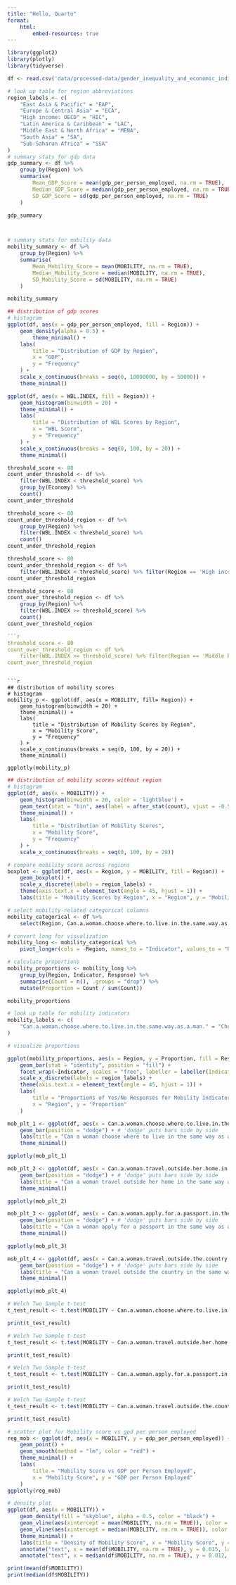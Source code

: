 ```yaml
---
title: "Hello, Quarto"
format: 
    html:
        embed-resources: true
---
```


```r
library(ggplot2)
library(plotly)
library(tidyverse)

df <- read.csv('data/processed-data/gender_inequality_and_economic_indicators_dataset_clean_final.csv')
```


```r
# look up table for region abbreviations
region_labels <- c(
    "East Asia & Pacific" = "EAP",
    "Europe & Central Asia" = "ECA",
    "High income: OECD" = "HIC",
    "Latin America & Caribbean" = "LAC",
    "Middle East & North Africa" = "MENA",
    "South Asia" = "SA",
    "Sub-Saharan Africa" = "SSA"
)
# summary stats for gdp data
gdp_summary <- df %>%
    group_by(Region) %>%
    summarise(
        Mean_GDP_Score = mean(gdp_per_person_employed, na.rm = TRUE),
        Median_GDP_Score = median(gdp_per_person_employed, na.rm = TRUE),
        SD_GDP_Score = sd(gdp_per_person_employed, na.rm = TRUE)
    )

gdp_summary



# summary stats for mobility data
mobility_summary <- df %>%
    group_by(Region) %>%
    summarise(
        Mean_Mobility_Score = mean(MOBILITY, na.rm = TRUE),
        Median_Mobility_Score = median(MOBILITY, na.rm = TRUE),
        SD_Mobility_Score = sd(MOBILITY, na.rm = TRUE)
    )

mobility_summary

```

 
```r
## distribution of gdp scores
# histogram
ggplot(df, aes(x = gdp_per_person_employed, fill = Region)) +
    geom_density(alpha = 0.5) +
        theme_minimal() +
    labs(
        title = "Distribution of GDP by Region",
        x = "GDP",
        y = "Frequency"
    ) +
    scale_x_continuous(breaks = seq(0, 10000000, by = 50000)) +
    theme_minimal()

```

```r
ggplot(df, aes(x = WBL.INDEX, fill = Region)) +
    geom_histogram(binwidth = 20) +
    theme_minimal() +
    labs(
        title = "Distribution of WBL Scores by Region",
        x = "WBL Score",
        y = "Frequency"
    ) +
    scale_x_continuous(breaks = seq(0, 100, by = 20)) +
    theme_minimal()
```

```r
threshold_score <- 80
count_under_threshold <- df %>%
    filter(WBL.INDEX < threshold_score) %>%
    group_by(Economy) %>%
    count()
count_under_threshold
```

```r
threshold_score <- 80
count_under_threshold_region <- df %>%
    group_by(Region) %>%
    filter(WBL.INDEX < threshold_score) %>%
    count() 
count_under_threshold_region
```

```r
threshold_score <- 80
count_under_threshold_region <- df %>%
    filter(WBL.INDEX < threshold_score) %>% filter(Region == 'High income: OECD')
count_under_threshold_region
```

```r
threshold_score <- 80
count_over_threshold_region <- df %>%
    group_by(Region) %>%
    filter(WBL.INDEX >= threshold_score) %>%
    count()
count_over_threshold_region
```

```r
```r
threshold_score <- 80
count_over_threshold_region <- df %>%
    filter(WBL.INDEX >= threshold_score) %>% filter(Region == 'Middle East & North Africa')
count_over_threshold_region
```
```

```r
## distribution of mobility scores
# histogram
mobility_p <- ggplot(df, aes(x = MOBILITY, fill= Region)) +
    geom_histogram(binwidth = 20) +
    theme_minimal() +
    labs(
        title = "Distribution of Mobility Scores by Region",
        x = "Mobility Score",
        y = "Frequency"
    ) +
    scale_x_continuous(breaks = seq(0, 100, by = 20)) +
    theme_minimal()

ggplotly(mobility_p)
```
```r
## distribution of mobility scores without region
# histogram
ggplot(df, aes(x = MOBILITY)) +
    geom_histogram(binwidth = 20, color = 'lightblue') +
    geom_text(stat = "bin", aes(label = after_stat(count), vjust = -0.5)) +
    theme_minimal() +
    labs(
        title = "Distribution of Mobility Scores",
        x = "Mobility Score",
        y = "Frequency"
    ) +
    scale_x_continuous(breaks = seq(0, 100, by = 20)) 

```


```r
# compare mobility score across regions
boxplot <- ggplot(df, aes(x = Region, y = MOBILITY, fill = Region)) +
    geom_boxplot() +
    scale_x_discrete(labels = region_labels) +
    theme(axis.text.x = element_text(angle = 45, hjust = 1)) +
    labs(title = "Mobility Scores by Region", x = "Region", y = "Mobility Score")

```




```r
# select mobility-related categorical columns
mobility_categorical <- df %>%
    select(Region, Can.a.woman.choose.where.to.live.in.the.same.way.as.a.man., Can.a.woman.travel.outside.her.home.in.the.same.way.as.a.man., Can.a.woman.apply.for.a.passport.in.the.same.way.as.a.man., Can.a.woman.travel.outside.the.country.in.the.same.way.as.a.man.)

# convert long for visualization
mobility_long <- mobility_categorical %>%
    pivot_longer(cols = -Region, names_to = "Indicator", values_to = "Response")

# calculate proportions
mobility_proportions <- mobility_long %>%
    group_by(Region, Indicator, Response) %>%
    summarise(Count = n(), .groups = "drop") %>%
    mutate(Proportion = Count / sum(Count))

mobility_proportions
```


```r
# look up table for mobility indicators
mobility_labels <- c(
    "Can.a.woman.choose.where.to.live.in.the.same.way.as.a.man." = "Choice of Living Situation", "Can.a.woman.travel.outside.her.home.in.the.same.way.as.a.man." = "Travel Outside Home", "Can.a.woman.apply.for.a.passport.in.the.same.way.as.a.man." = "Passport Acquisition", "Can.a.woman.travel.outside.the.country.in.the.same.way.as.a.man." = "Intercontinental Travel"
)

# visualize proportions

ggplot(mobility_proportions, aes(x = Region, y = Proportion, fill = Response)) +
    geom_bar(stat = "identity", position = "fill") +
    facet_wrap(~Indicator, scales = "free", labeller = labeller(Indicator = mobility_labels)) +
    scale_x_discrete(labels = region_labels) +
    theme(axis.text.x = element_text(angle = 45, hjust = 1)) +
    labs(
        title = "Proportions of Yes/No Responses for Mobility Indicators By Region",
        x = "Region", y = "Proportion"
    )
```


```r
mob_plt_1 <- ggplot(df, aes(x = Can.a.woman.choose.where.to.live.in.the.same.way.as.a.man., fill = Region)) +
    geom_bar(position = "dodge") + # 'dodge' puts bars side by side
    labs(title = "Can a woman choose where to live in the same way as a man by Region", x = "Can a woman choose where to live in the same way as a man", y = "Count") +
    theme_minimal()

ggplotly(mob_plt_1)

```

```r
mob_plt_2 <- ggplot(df, aes(x = Can.a.woman.travel.outside.her.home.in.the.same.way.as.a.man., fill = Region)) +
    geom_bar(position = "dodge") + # 'dodge' puts bars side by side
    labs(title = "Can a woman travel outside her home in the same way as a man", x = "Can a woman travel outside her home in the same way as a man", y = "Count") +
    theme_minimal()

ggplotly(mob_plt_2)
```

```r
mob_plt_3 <- ggplot(df, aes(x = Can.a.woman.apply.for.a.passport.in.the.same.way.as.a.man., fill = Region)) +
    geom_bar(position = "dodge") + # 'dodge' puts bars side by side
    labs(title = "Can a woman apply for a passport in the same way as a man", x = "Can a woman apply for a passport in the same was as a man", y = "Count") +
    theme_minimal()

ggplotly(mob_plt_3)
```

```r
mob_plt_4 <- ggplot(df, aes(x = Can.a.woman.travel.outside.the.country.in.the.same.way.as.a.man., fill = Region)) +
    geom_bar(position = "dodge") + # 'dodge' puts bars side by side
    labs(title = "Can a woman travel outside the country in the same way as a man?", x = "Can a woman travel outside the country in the same way as a man?", y = "Count") +
    theme_minimal()

ggplotly(mob_plt_4)
```



```r
# Welch Two Sample t-test
t_test_result <- t.test(MOBILITY ~ Can.a.woman.choose.where.to.live.in.the.same.way.as.a.man., data = df)

print(t_test_result)

```

```r
# Welch Two Sample t-test
t_test_result <- t.test(MOBILITY ~ Can.a.woman.travel.outside.her.home.in.the.same.way.as.a.man., data = df)

print(t_test_result)

```


```r
# Welch Two Sample t-test
t_test_result <- t.test(MOBILITY ~ Can.a.woman.apply.for.a.passport.in.the.same.way.as.a.man., data = df)

print(t_test_result)

```

```r
# Welch Two Sample t-test
t_test_result <- t.test(MOBILITY ~ Can.a.woman.travel.outside.the.country.in.the.same.way.as.a.man., data = df)

print(t_test_result)

```


```r
# scatter plot for Mobility score vs gpd per person employed
reg_mob <- ggplot(df, aes(x = MOBILITY, y = gdp_per_person_employed)) +
    geom_point() +
    geom_smooth(method = "lm", color = "red") +
    theme_minimal() +
    labs(
        title = "Mobility Score vs GDP per Person Employed",
        x = "Mobility Score", y = "GDP per Person Employed"
    )
ggplotly(reg_mob)

```

```r
# density plot
ggplot(df, aes(x = MOBILITY)) +
    geom_density(fill = "skyblue", alpha = 0.5, color = "black") +
    geom_vline(aes(xintercept = mean(MOBILITY, na.rm = TRUE)), color = "red", linetype = "dashed", linewidth = 1) +
    geom_vline(aes(xintercept = median(MOBILITY, na.rm = TRUE)), color = "blue", linetype = "dashed", linewidth = 1) +
    theme_minimal() +
    labs(title = "Density of Mobility Score", x = "Mobility Score", y = "Density") +
    annotate("text", x = mean(df$MOBILITY, na.rm = TRUE), y = 0.015, label = "Mean", color = "red", angle = 90, vjust = 1.5) +
    annotate("text", x = median(df$MOBILITY, na.rm = TRUE), y = 0.012, label = "Median", color = "blue", angle = 90, vjust = 1.5)

print(mean(df$MOBILITY))
print(median(df$MOBILITY))
```

